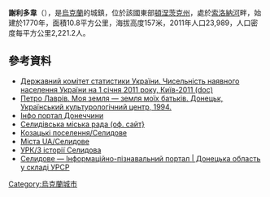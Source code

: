 {{no footnotes|time=2015-09-14T09:02:11+00:00}}
{{coord|48|9|00|N|37|18|14|E|display=title|type:city(24300)_region:UA}}

'''謝利多韋'''（{{lang-uk|Селидове}}），是[[烏克蘭|烏克蘭]]的城鎮，位於該國東部[[頓涅茨克州|頓涅茨克州]]，處於[[索洛納河|索洛納河]]畔，始建於1770年，面積10.8平方公里，海拔高度157米，2011年人口23,989，人口密度每平方公里2,221.2人。

==參考資料==
*[https://web.archive.org/web/20121010205321/http://stat6.stat.lviv.ua/PXWEB2007/ukr/publ/2011/chnas.zip Державний комітет статистики України. Чисельність наявного населення України на 1 січня 2011 року, Київ-2011 (doc)]
* [https://web.archive.org/web/20160304203937/http://www.vesna.org.ua/txt/biletskv/lavrivp/zeml.html Петро Лаврів. Моя земля — земля моїх батьків. Донецьк, [[Український_культурологічний_центр|Український культурологічний центр]], 1994.]
* [http://www.info.dn.ua/map/sel.shtml Інфо портал Донеччини]{{Wayback|url=http://www.info.dn.ua/map/sel.shtml |date=20150817180711 }}
* [http://gorod-selidovo.at.ua/ Селидівська міська рада (оф. сайт}]{{Wayback|url=http://gorod-selidovo.at.ua/ |date=20160110143758 }}
* [http://kazak.dn.ua/nov_text/1k_pos.htm Козацькі поселення/Селидове]{{Dead link|date=2018年6月 |bot=InternetArchiveBot |fix-attempted=no }}
* [http://mistaua.com/Україна/Донецька_область/Красноармійський_район/Селидове Міста UA/Селидове]{{Wayback|url=http://mistaua.com/%D0%A3%D0%BA%D1%80%D0%B0%D1%97%D0%BD%D0%B0/%D0%94%D0%BE%D0%BD%D0%B5%D1%86%D1%8C%D0%BA%D0%B0_%D0%BE%D0%B1%D0%BB%D0%B0%D1%81%D1%82%D1%8C/%D0%9A%D1%80%D0%B0%D1%81%D0%BD%D0%BE%D0%B0%D1%80%D0%BC%D1%96%D0%B9%D1%81%D1%8C%D0%BA%D0%B8%D0%B9_%D1%80%D0%B0%D0%B9%D0%BE%D0%BD/%D0%A1%D0%B5%D0%BB%D0%B8%D0%B4%D0%BE%D0%B2%D0%B5 |date=20190328065626 }}
* [http://www.kozatstvo.org.ua/ua/publications/uk_r.php?d=a&i=775 УРК/З історії Селидова]{{Wayback|url=http://www.kozatstvo.org.ua/ua/publications/uk_r.php?d=a&i=775 |date=20150414060152 }}
* [http://imsu-doneck.info/mista-i-sela-doneckoi-oblasti/selydove.html Селидове — Інформаційно-пізнавальний портал | Донецька область у складі УРСР]{{Wayback|url=http://imsu-doneck.info/mista-i-sela-doneckoi-oblasti/selydove.html |date=20150815230459 }}

{{Ukraine-geo-stub}}
[[Category:烏克蘭城市|Category:烏克蘭城市]]